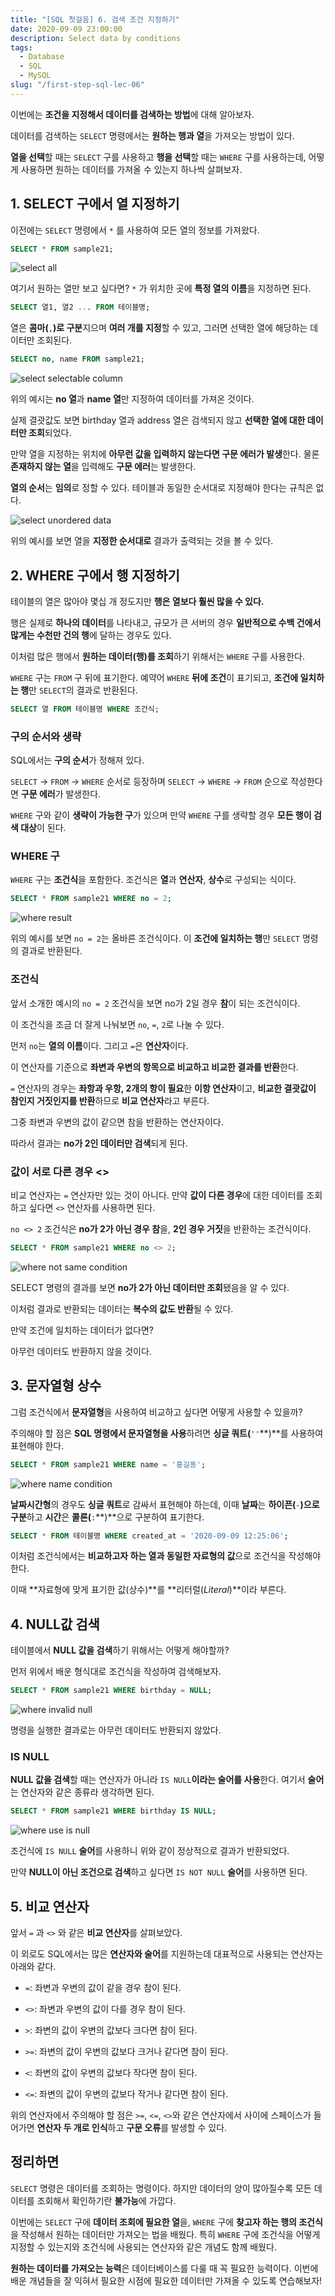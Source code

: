 ```yaml
---
title: "[SQL 첫걸음] 6. 검색 조건 지정하기"
date: 2020-09-09 23:00:00
description: Select data by conditions
tags:
  - Database
  - SQL
  - MySQL
slug: "/first-step-sql-lec-06"
---
```


이번에는 **조건을 지정해서 데이터를 검색하는 방법**에 대해 알아보자.

데이터를 검색하는 `SELECT` 명령에서는 **원하는 행과 열**을 가져오는 방법이 있다.

**열을 선택**할 때는 `SELECT` 구를 사용하고 **행을 선택**할 때는 `WHERE` 구를 사용하는데, 어떻게 사용하면 원하는 데이터를 가져올 수 있는지 하나씩 살펴보자.

## 1. SELECT 구에서 열 지정하기

이전에는 `SELECT` 명령에서 `*` 를 사용하여 모든 열의 정보를 가져왔다.

```sql
SELECT * FROM sample21;
```

![select all](./select-all-result.png)

여기서 원하는 열만 보고 싶다면? `*` 가 위치한 곳에 **특정 열의 이름**을 지정하면 된다.

```sql
SELECT 열1, 열2 ... FROM 테이블명;
```

열은 **콤마(**`,`**)로 구분**지으며 **여러 개를 지정**할 수 있고, 그러면 선택한 열에 해당하는 데이터만 조회된다.

```sql
SELECT no, name FROM sample21;
```

![select selectable column](./select-selectable-column.png)

위의 예시는 **no 열**과 **name 열**만 지정하여 데이터를 가져온 것이다.

실제 결괏값도 보면 birthday 열과 address 열은 검색되지 않고 **선택한 열에 대한 데이터만 조회**되었다.

만약 열을 지정하는 위치에 **아무런 값을 입력하지 않는다면 구문 에러가 발생**한다. 물론 **존재하지 않는 열**을 입력해도 **구문 에러**는 발생한다.

**열의 순서**는 **임의**로 정할 수 있다. 테이블과 동일한 순서대로 지정해야 한다는 규칙은 없다.

![select unordered data](./select-unordered.png)

위의 예시를 보면 열을 **지정한 순서대로** 결과가 출력되는 것을 볼 수 있다.

## 2. WHERE 구에서 행 지정하기

테이블의 열은 많아야 몇십 개 정도지만 **행은 열보다 훨씬 많을 수 있다.**

행은 실제로 **하나의 데이터**를 나타내고, 규모가 큰 서버의 경우 **일반적으로 수백 건에서 많게는 수천만 건의 행**에 달하는 경우도 있다.

이처럼 많은 행에서 **원하는 데이터(행)를 조회**하기 위해서는 `WHERE` 구를 사용한다.

`WHERE` 구는 `FROM` 구 뒤에 표기한다. 예약어 `WHERE` **뒤에 조건**이 표기되고, **조건에 일치하는 행**만 `SELECT`의 결과로 반환된다.

```sql
SELECT 열 FROM 테이블명 WHERE 조건식;
```

### 구의 순서와 생략

SQL에서는 **구의 순서**가 정해져 있다.

`SELECT` → `FROM` → `WHERE` 순서로 등장하며 `SELECT` → `WHERE` → `FROM` 순으로 작성한다면 **구문 에러**가 발생한다.

`WHERE` 구와 같이 **생략이 가능한 구**가 있으며 만약 `WHERE` 구를 생략할 경우 **모든 행이 검색 대상**이 된다.

### WHERE 구

`WHERE` 구는 **조건식**을 포함한다. 조건식은 **열**과 **연산자**, **상수**로 구성되는 식이다.

```sql
SELECT * FROM sample21 WHERE no = 2;
```

![where result](./where-result.png)

위의 예시를 보면 `no = 2`는 올바른 조건식이다. 이 **조건에 일치하는 행**만 `SELECT` 명령의 결과로 반환된다.

### 조건식

앞서 소개한 예시의 `no = 2` 조건식을 보면 no가 2일 경우 **참**이 되는 조건식이다.

이 조건식을 조금 더 잘게 나눠보면  `no`, `=`, `2`로 나눌 수 있다.

먼저 `no`는 **열의 이름**이다. 그리고 `=`은 **연산자**이다.

이 연산자를 기준으로 **좌변과 우변의 항목으로 비교하고 비교한 결과를 반환**한다.

`=` 연산자의 경우는 **좌항과 우항, 2개의 항이 필요**한 **이항 연산자**이고, **비교한 결괏값이 참인지 거짓인지를 반환**하므로 **비교 연산자**라고 부른다.

그중 좌변과 우변의 값이 같으면 참을 반환하는 연산자이다.

따라서 결과는 **no가 2인 데이터만 검색**되게 된다.

### 값이 서로 다른 경우 <\>

비교 연산자는 `=` 연산자만 있는 것이 아니다. 만약 **값이 다른 경우**에 대한 데이터를 조회하고 싶다면 `<>` 연산자를 사용하면 된다.

`no <> 2` 조건식은 **no가 2가 아닌 경우 참**을, **2인 경우 거짓**을 반환하는 조건식이다.

```sql
SELECT * FROM sample21 WHERE no <> 2;
```

![where not same condition](./where-not-equals.png)

SELECT 명령의 결과를 보면 **no가 2가 아닌 데이터만 조회**됐음을 알 수 있다.

이처럼 결과로 반환되는 데이터는 **복수의 값도 반환**될 수 있다.

만약 조건에 일치하는 데이터가 없다면?

아무런 데이터도 반환하지 않을 것이다.

## 3. 문자열형 상수

그럼 조건식에서 **문자열형**을 사용하여 비교하고 싶다면 어떻게 사용할 수 있을까?

주의해야 할 점은 **SQL 명령에서 문자열형을 사용**하려면 **싱글 쿼트(**`''`**)**를 사용하여 표현해야 한다.

```sql
SELECT * FROM sample21 WHERE name = '홍길동';
```

![where name condition](./where-name.png)

**날짜시간형**의 경우도 **싱글 쿼트**로 감싸서 표현해야 하는데, 이때 **날짜**는 **하이픈(**`-`**)으로 구분**하고 **시간**은 **콜론(**`:`**)**으로 구분하여 표기한다.

```sql
SELECT * FROM 테이블명 WHERE created_at = '2020-09-09 12:25:06';
```

이처럼 조건식에서는 **비교하고자 하는 열과 동일한 자료형의 값**으로 조건식을 작성해야 한다.

이때 **자료형에 맞게 표기한 값(상수)**를 **리터럴(*Literal*)**이라 부른다.

## 4. NULL값 검색

테이블에서 **NULL 값을 검색**하기 위해서는 어떻게 해야할까?

먼저 위에서 배운 형식대로 조건식을 작성하여 검색해보자.

```sql
SELECT * FROM sample21 WHERE birthday = NULL;
```

![where invalid null](./where-invalid-null.png)

명령을 실행한 결과로는 아무런 데이터도 반환되지 않았다.

### IS NULL

**NULL 값을 검색**할 때는 연산자가 아니라 `IS NULL`**이라는 술어를 사용**한다. 여기서 **술어**는 연산자와 같은 종류라 생각하면 된다.

```sql
SELECT * FROM sample21 WHERE birthday IS NULL;
```

![where use is null](./where-is-null.png)

조건식에 `IS NULL` **술어**를 사용하니 위와 같이 정상적으로 결과가 반환되었다.

만약 **NULL이 아닌 조건으로 검색**하고 싶다면 `IS NOT NULL` **술어**를 사용하면 된다.

## 5. 비교 연산자

앞서 `=` 과 `<>` 와 같은 **비교 연산자**를 살펴보았다.

이 외로도 SQL에서는 많은 **연산자와 술어**를 지원하는데 대표적으로 사용되는 연산자는 아래와 같다.

- `=`: 좌변과 우변의 값이 같을 경우 참이 된다.

- `<>`: 좌변과 우변의 값이 다를 경우 참이 된다.

- `>`: 좌변의 값이 우변의 값보다 크다면 참이 된다.

- `>=`: 좌변의 값이 우변의 값보다 크거나 같다면 참이 된다.

- `<`: 좌변의 값이 우변의 값보다 작다면 참이 된다.

- `<=`: 좌변의 값이 우변의 값보다 작거나 같다면 참이 된다.

위의 연산자에서 주의해야 할 점은 `>=`, `<=`, `<>`와 같은 연산자에서 사이에 스페이스가 들어가면 **연산자 두 개로 인식**하고 **구문 오류**를 발생할 수 있다.

## 정리하면

`SELECT` 명령은 데이터를 조회하는 명령이다. 하지만 데이터의 양이 많아질수록 모든 데이터를 조회해서 확인하기란 **불가능**에 가깝다.

이번에는 `SELECT` 구에 **데이터 조회에 필요한 열**을, `WHERE` 구에 **찾고자 하는 행의 조건식**을 작성해서 원하는 데이터만 가져오는 법을 배웠다. 특히 `WHERE` 구에 조건식을 어떻게 지정할 수 있는지와 조건식에 사용되는 연산자와 같은 개념도 함께 배웠다.

**원하는 데이터를 가져오는 능력**은 데이터베이스를 다룰 때 꼭 필요한 능력이다. 이번에 배운 개념들을 잘 익혀서 필요한 시점에 필요한 데이터만 가져올 수 있도록 연습해보자!
